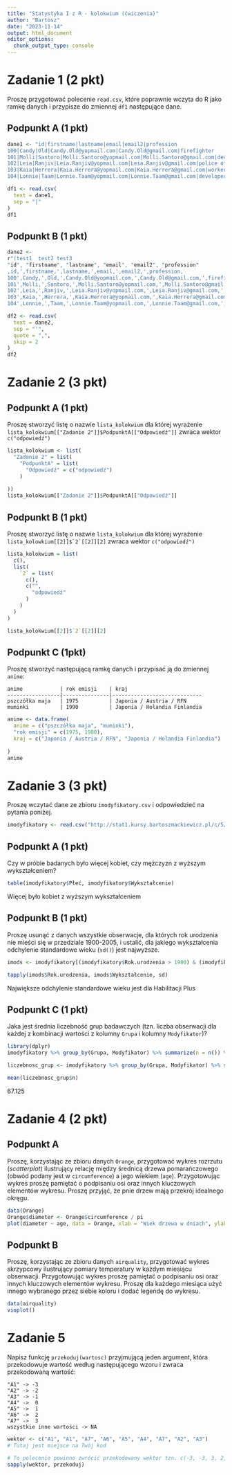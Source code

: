 ```yaml
---
title: "Statystyka I z R - kolokwium (ćwiczenia)"
author: "Bartosz"
date: "2023-11-14"
output: html_document
editor_options: 
  chunk_output_type: console
---
```


# Zadanie 1 (2 pkt)

Proszę przygotować polecenie `read.csv`, które poprawnie wczyta do R jako ramkę danych i przypisze do zmiennej `df1` następujące dane.

## Podpunkt A (1 pkt)

```r
dane1 <- "id|firstname|lastname|email|email2|profession
100|Candy|Old|Candy.Old@yopmail.com|Candy.Old@gmail.com|firefighter
101|Molli|Santoro|Molli.Santoro@yopmail.com|Molli.Santoro@gmail.com|developer
102|Leia|Ranjiv|Leia.Ranjiv@yopmail.com|Leia.Ranjiv@gmail.com|police officer
103|Kaia|Herrera|Kaia.Herrera@yopmail.com|Kaia.Herrera@gmail.com|worker
104|Lonnie|Taam|Lonnie.Taam@yopmail.com|Lonnie.Taam@gmail.com|developer"

df1 <- read.csv(
  text = dane1,
  sep = "|"
)
df1
```

## Podpunkt B (1 pkt)

```r
dane2 <- 
r"(test1  test2 test3
"id", "firstname", "lastname", "email", "email2", "profession"
,id,',firstname,',lastname,',email,',email2,',profession,
100',Candy,',Old,',Candy.Old@yopmail.com,',Candy.Old@gmail.com,',firefighter,
101',Molli,',Santoro,',Molli.Santoro@yopmail.com,',Molli.Santoro@gmail.com,',developer,
102',Leia,',Ranjiv,',Leia.Ranjiv@yopmail.com,',Leia.Ranjiv@gmail.com,',police officer,
103',Kaia,',Herrera,',Kaia.Herrera@yopmail.com,',Kaia.Herrera@gmail.com,',worker,
104',Lonnie,',Taam,',Lonnie.Taam@yopmail.com,',Lonnie.Taam@gmail.com,',developer,)"

df2 <- read.csv(
  text = dane2,
  sep = "'",
  quote = ",",
  skip = 2
)
df2
```

# Zadanie 2 (3 pkt)

## Podpunkt A (1 pkt)

Proszę stworzyć listę o nazwie `lista_kolokwium` dla której wyrażenie `lista_kolokwium[["Zadanie 2"]]$PodpunktA[["Odpowiedź"]]` zwraca wektor `c("odpowiedź")`

```r
lista_kolokwium <- list(
  "Zadanie 2" = list(
    "PodpunktA" = list(
      "Odpowiedź" = c("odpowiedź")
    )
  
))
lista_kolokwium[["Zadanie 2"]]$PodpunktA[["Odpowiedź"]]
```

## Podpunkt B (1 pkt)

Proszę stworzyć listę o nazwie `lista_kolokwium` dla której wyrażenie `` lista_kolowkium[[2]]$`2`[[2]][2] `` zwraca wektor `c("odpowiedź")`

```r
lista_kolokwium = list(
  c(),
  list(
    `2` = list(
      c(),
      c("",
        "odpowiedź"
      )
    )
  )
)

lista_kolokwium[[2]]$`2`[[2]][2]
```

## Podpunkt C (1pkt)

Proszę stworzyć następującą ramkę danych i przypisać ją do zmiennej `anime`:

```         
anime            | rok emisji    | kraj
-----------------|---------------|-----------------------------
pszczółka maja   | 1975          | Japonia / Austria / RFN
muminki          | 1990          | Japonia / Holandia Finlandia
```

```r
anime <- data.frame(
  anime = c("pszczółka maja", "muminki"),
  "rok emisji" = c(1975, 1980),
  kraj = c("Japonia / Austria / RFN", "Japonia / Holandia Finlandia")
  
)
anime
```

# Zadanie 3 (3 pkt)

Proszę wczytać dane ze zbioru `imodyfikatory.csv` i odpowiedzieć na pytania poniżej.

```r
imodyfikatory <- read.csv("http://stat1.kursy.bartoszmackiewicz.pl/c/5/2/imodyfikatory.csv")
```

## Podpunkt A (1 pkt)

Czy w próbie badanych było więcej kobiet, czy mężczyzn z wyższym wykształceniem?

```r
table(imodyfikatory$Płeć, imodyfikatory$Wykształcenie)
```

Więcej było kobiet z wyższym wykształceniem

## Podpunkt B (1 pkt)

Proszę usunąć z danych wszystkie obserwacje, dla których rok urodzenia nie mieści się w przedziale 1900-2005, i ustalić, dla jakiego wykształcenia odchylenie standardowe wieku (`sd()`) jest najwyższe.

```r
imods <- imodyfikatory[(imodyfikatory$Rok.urodzenia > 1900) & (imodyfikatory$Rok.urodzenia < 2005),]

tapply(imods$Rok.urodzenia, imods$Wykształcenie, sd)
```

Największe odchylenie standardowe wieku jest dla Habilitacji Plus

## Podpunkt C (1 pkt)

Jaka jest średnia liczebność grup badawczych (tzn. liczba obserwacji dla każdej z kombinacji wartości z kolumny `Grupa` i kolumny `Modyfikator`)?

```r
library(dplyr)
imodyfikatory %>% group_by(Grupa, Modyfikator) %>% summarize(n = n()) %>% ungroup() %>% summarize(M = mean(n))

liczebnosc_grup <- imodyfikatory %>% group_by(Grupa, Modyfikator) %>% summarize(n = n())

mean(liczebnosc_grup$n)
```

67.125

# Zadanie 4 (2 pkt)

## Podpunkt A

Proszę, korzystając ze zbioru danych `Orange`, przygotować wykres rozrzutu (*scatterplot*) ilustrujący relację między średnicą drzewa pomarańczowego (obwód podany jest w `circumference`) a jego wiekiem (`age`). Przygotowując wykres proszę pamiętać o podpisaniu osi oraz innych kluczowych elementów wykresu. Proszę przyjąć, że pnie drzew mają przekrój idealnego okręgu.

```r
data(Orange)
Orange$diameter <- Orange$circumference / pi
plot(diameter ~ age, data = Orange, xlab = "Wiek drzewa w dniach", ylab = "Średnica w mm")
```

## Podpunkt B

Proszę, korzystając ze zbioru danych `airquality`, przygotować wykres skrzypcowy ilustrujący pomiary temperatury w każdym miesiącu obserwacji. Przygotowując wykres proszę pamiętać o podpisaniu osi oraz innych kluczowych elementów wykresu. Proszę dla każdego miesiąca użyć innego wybranego przez siebie koloru i dodać legendę do wykresu.

```r
data(airquality)
vioplot()
```

# Zadanie 5

Napisz funkcję `przekoduj(wartosc)` przyjmującą jeden argument, która przekodowuje wartość według następującego wzoru i zwraca przekodowaną wartość:

```         
"A1" -> -3
"A2" -> -2
"A3" -> -1
"A4" ->  0
"A5" ->  1
"A6" ->  2
"A7" ->  3
wszystkie inne wartości -> NA
```

```r
wektor <- c("A1", "A1", "A7", "A6", "A5", "A4", "A7", "A2", "A3")
# Tutaj jest miejsce na Twój kod

# To polecenie powinno zwrócić przekodowany wektor tzn. c(-3, -3, 3, 2, 1, 0, 3, -2, -1)
sapply(wektor, przekoduj)
```

